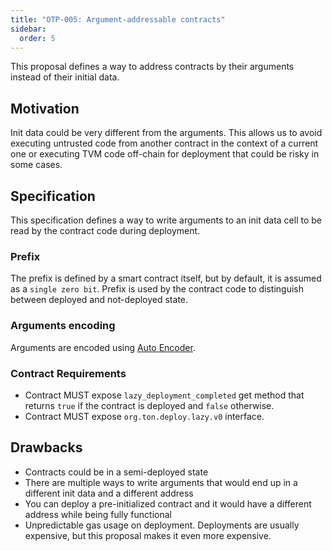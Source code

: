 ```yaml
---
title: "OTP-005: Argument-addressable contracts"
sidebar:
  order: 5
---
```


This proposal defines a way to address contracts by their arguments instead of their initial data.

## Motivation

Init data could be very different from the arguments. This allows us to avoid executing untrusted code from another contract in the context of a current one or executing TVM code off-chain for deployment that could be risky in some cases.

## Specification

This specification defines a way to write arguments to an init data cell to be read by the contract code during deployment.

### Prefix

The prefix is defined by a smart contract itself, but by default, it is assumed as a `single zero bit`. Prefix is used by the contract code to distinguish between deployed and not-deployed state.

### Arguments encoding

Arguments are encoded using [Auto Encoder](/ref/evolution/otp-004).

### Contract Requirements

- Contract MUST expose `lazy_deployment_completed` get method that returns `true` if the contract is deployed and `false` otherwise.
- Contract MUST expose `org.ton.deploy.lazy.v0` interface.

## Drawbacks

- Contracts could be in a semi-deployed state
- There are multiple ways to write arguments that would end up in a different init data and a different address
- You can deploy a pre-initialized contract and it would have a different address while being fully functional
- Unpredictable gas usage on deployment. Deployments are usually expensive, but this proposal makes it even more expensive.
